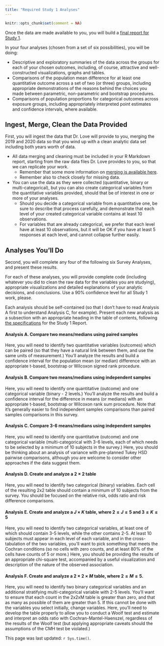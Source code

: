 ```yaml
---
title: "Required Study 1 Analyses"
---
```


```r
knitr::opts_chunk$set(comment = NA)
```

Once the data are made available to you, you will build a [final report for Study 1](survey5.html).

In your four analyses (chosen from a set of six possibilities), you will be doing:

- Descriptive and exploratory summaries of the data across the groups for each of your chosen outcomes, including, of course, attractive and well-constructed visualizations, graphs and tables.
- Comparisons of the population mean difference for at least one quantitative outcome across a set of two (or three) groups, including appropriate demonstrations of the reasons behind the choices you made between parametric, non-parametric and bootstrap procedures.
- Comparisons of population proportions for categorical outcomes across exposure groups, including appropriately interpreted point estimates and confidence intervals, where available.

## Ingest, Merge, Clean the Data Provided

First, you will ingest the data that Dr. Love will provide to you, merging the 2019 and 2020 data so that you wind up with a clean analytic data set including both years worth of data. 

- All data merging and cleaning must be included in your R Markdown report, starting from the raw data files Dr. Love provides to you, so that we can replicate your work.
    - Remember that some more information on [merging is available here](survey3.html).
    - Remember also to check closely for missing data.
- You can use the data as they were collected (quantitative, binary or multi-categorical), but you can also create categorical variables from the quantitative variables provided, should that be of interest in one or more of your analyses. 
    - Should you decide a categorical variable from a quantitative one, be sure to describe that process carefully, and demonstrate that each level of your created categorical variable contains at least 10 observations.
    - For variables that are already categorical, we prefer that each level have at least 10 observations, but it will be OK if you have at least 5 responses at each level, and cannot collapse further easily.

## Analyses You'll Do

Second, you will complete any four of the following six Survey Analyses, and present these results.

For each of these analyses, you will provide complete code (including whatever you did to clean the raw data for the variables you are studying), appropriate visualizations and detailed explanations of your analytic decisions, and conclusions. Use a 90% confidence level for all Study 1 work, please.

Each analysis should be self-contained (so that I don't have to read Analysis A first to understand Analysis C, for example). Present each new analysis as a subsection with an appropriate heading in the table of contents, following [the specifications](survey5.html) for the Study 1 Report. 

#### Analysis A. Compare two means/medians using paired samples

Here, you will need to identify two quantitative variables (outcomes) which can be paired (so that they have a natural link between them, and use the same units of measurement.) You'll analyze the results and build a confidence interval for the population mean (or median) difference with an appropriate t-based, bootstrap or Wilcoxon signed rank procedure.

#### Analysis B. Compare two means/medians using independent samples

Here, you will need to identify one quantitative (outcome) and one categorical variable (binary - 2 levels.) You'll analyze the results and build a confidence interval for the difference in means (or medians) with an appropriate t-based, bootstrap or Wilcoxon rank sum procedure. Note that it's generally easier to find independent samples comparisons than paired samples comparisons in this survey.

#### Analysis C. Compare 3-6 means/medians using independent samples

Here, you will need to identify one quantitative (outcome) and one categorical variable (multi-categorical with 3-6 levels, each of which needs to be selected by a minimum of 10 subjects in the survey.) Here, you should be thinking about an analysis of variance with pre-planned Tukey HSD pairwise comparisons, although you are welcome to consider other approaches if the data suggest them.

#### Analysis D. Create and analyze a $2 \times 2$ table

Here, you will need to identify two categorical (binary) variables. Each cell of the resulting 2x2 table should contain a minimum of 10 subjects from the survey. You should be focused on the relative risk, odds ratio and risk difference comparisons.

#### Analysis E. Create and analyze a $J \times K$ table, where $2 \leq J \leq 5$ and $3 \leq K \leq 5$

Here, you will need to identify two categorical variables, at least one of which should contain 3-5 levels, while the other contains 2-5. At least 10 subjects must appear in each level of each variable, and in the cross-tabulation of the two variables, you'll want to pick something that meets the Cochran conditions (so no cells with zero counts, and at least 80% of the cells have counts of 5 or more.) Here, you should be providing the results of an appropriate chi-square test, accompanied by a useful visualization and description of the nature of the observed association.

#### Analysis F. Create and analyze a $2 \times 2 \times M$ table, where $2 \leq M \leq 5$.

Here, you will need to identify two binary categorical variables and an additional stratifying multi-categorical variable with 2-5 levels. You'll want to ensure that each count in the 2x2xM table is greater than zero, and that as many as possible of them are greater than 5. If this cannot be done with the variables you select initially, change variables. Here, you'll need to develop the table properly to allow you to conduct a Woolf test and estimate and interpret an odds ratio with Cochran-Mantel-Haenszel, regardless of the results of the Woolf test (but applying appropriate caveats should the assumptions of the CMH test be violated.)

This page was last updated: `r Sys.time()`.
